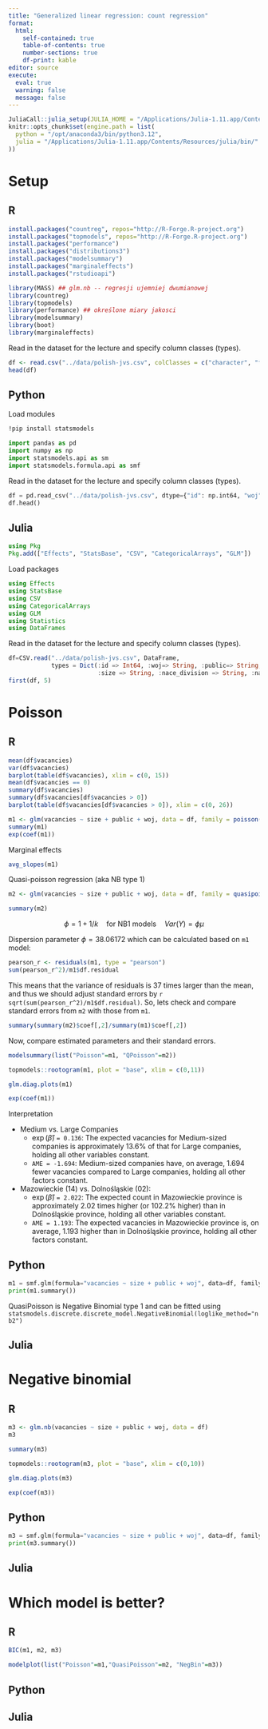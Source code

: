 ```yaml
---
title: "Generalized linear regression: count regression"
format: 
  html:
    self-contained: true
    table-of-contents: true
    number-sections: true
    df-print: kable
editor: source
execute: 
  eval: true
  warning: false
  message: false
---
```


```r
JuliaCall::julia_setup(JULIA_HOME = "/Applications/Julia-1.11.app/Contents/Resources/julia/bin/")
knitr::opts_chunk$set(engine.path = list(
  python = "/opt/anaconda3/bin/python3.12",
  julia = "/Applications/Julia-1.11.app/Contents/Resources/julia/bin/"
))
```

# Setup

::: panel-tabset
## R

```r
install.packages("countreg", repos="http://R-Forge.R-project.org")
install.packages("topmodels", repos="http://R-Forge.R-project.org")
install.packages("performance")
install.packages("distributions3")
install.packages("modelsummary")
install.packages("marginaleffects")
install.packages("rstudioapi")
```

```r
library(MASS) ## glm.nb -- regresji ujemniej dwumianowej
library(countreg)
library(topmodels)
library(performance) ## określone miary jakosci
library(modelsummary) 
library(boot) 
library(marginaleffects)
```

Read in the dataset for the lecture and specify column classes (types).

```r
df <- read.csv("../data/polish-jvs.csv", colClasses = c("character", "factor", rep("character", 4), "numeric"))
head(df)
```

## Python

Load modules

```bash
!pip install statsmodels 
```

```python
import pandas as pd
import numpy as np
import statsmodels.api as sm
import statsmodels.formula.api as smf
```

Read in the dataset for the lecture and specify column classes (types).

```python
df = pd.read_csv("../data/polish-jvs.csv", dtype={"id": np.int64, "woj":str, "public":str,"size": str, "nace_division": str, "nace": str})
df.head()
```

## Julia

```julia
using Pkg
Pkg.add(["Effects", "StatsBase", "CSV", "CategoricalArrays", "GLM"])
```

Load packages

```julia
using Effects
using StatsBase
using CSV
using CategoricalArrays
using GLM
using Statistics
using DataFrames
```

Read in the dataset for the lecture and specify column classes (types).

```julia
df=CSV.read("../data/polish-jvs.csv", DataFrame, 
            types = Dict(:id => Int64, :woj=> String, :public=> String, 
                         :size => String, :nace_division => String, :nace => String));
first(df, 5)
```
:::

# Poisson

::: panel-tabset
## R

```r
mean(df$vacancies)
var(df$vacancies)
barplot(table(df$vacancies), xlim = c(0, 15))
mean(df$vacancies == 0)
summary(df$vacancies)
summary(df$vacancies[df$vacancies > 0])
barplot(table(df$vacancies[df$vacancies > 0]), xlim = c(0, 26))
```

```r
m1 <- glm(vacancies ~ size + public + woj, data = df, family = poisson())
summary(m1)
exp(coef(m1))
```

Marginal effects

```r
avg_slopes(m1)
```

Quasi-poisson regression (aka NB type 1)

```r
m2 <- glm(vacancies ~ size + public + woj, data = df, family = quasipoisson())
```

```r
summary(m2)
```
$$
\phi = 1 + 1/k \quad \text{for NB1 models} \quad Var(Y)=\phi\mu
$$

Dispersion parameter $\phi = 38.06172$ which can be calculated based on
`m1` model:

```r
pearson_r <- residuals(m1, type = "pearson")
sum(pearson_r^2)/m1$df.residual
```

This means that the variance of residuals is 37 times larger than the
mean, and thus we should adjust standard errors by
`r sqrt(sum(pearson_r^2)/m1$df.residual)`. So, lets check and compare
standard errors from `m2` with those from `m1`.

```r
summary(summary(m2)$coef[,2]/summary(m1)$coef[,2])
```

Now, compare estimated parameters and their standard errors.

```r
modelsummary(list("Poisson"=m1, "QPoisson"=m2))
```

```r
topmodels::rootogram(m1, plot = "base", xlim = c(0,11))
```

```r
glm.diag.plots(m1)
```

```r
exp(coef(m1))
```

Interpretation 

+ Medium vs. Large Companies
    + $\exp(\hat{\beta})$ `= 0.136`: The expected vacancies for Medium-sized companies is approximately 13.6% of that for Large companies, holding all other variables constant. 
    + `AME = -1.694`: Medium-sized companies have, on average, 1.694 fewer vacancies compared to Large companies, holding all other factors constant. 
+ Mazowieckie (14) vs. Dolnośląskie (02):
    + $\exp(\hat{\beta})$ `= 2.022`: The expected count in Mazowieckie province is approximately 2.02 times higher (or 102.2% higher) than in Dolnośląskie province, holding all other variables constant.
    + `AME = 1.193`: The expected vacancies in Mazowieckie province is, on average, 1.193 higher than in Dolnośląskie province, holding all other factors constant. 

## Python

```python
m1 = smf.glm(formula="vacancies ~ size + public + woj", data=df, family=sm.families.Poisson()).fit()
print(m1.summary())
```

QuasiPoisson is Negative Binomial type 1 and can be fitted using
`statsmodels.discrete.discrete_model.NegativeBinomial(loglike_method="nb2")`

## Julia
:::

# Negative binomial

::: panel-tabset
## R

```r
m3 <- glm.nb(vacancies ~ size + public + woj, data = df)
m3
```

```r
summary(m3)
```

```r
topmodels::rootogram(m3, plot = "base", xlim = c(0,10))
```

```r
glm.diag.plots(m3)
```

```r
exp(coef(m3))
```


## Python

```python
m3 = smf.glm(formula="vacancies ~ size + public + woj", data=df, family=sm.families.NegativeBinomial()).fit()
print(m3.summary())
```

## Julia
:::

# Which model is better?

::: panel-tabset
## R

```r
BIC(m1, m2, m3)
```

```r
modelplot(list("Poisson"=m1,"QuasiPoisson"=m2, "NegBin"=m3))
```

## Python

## Julia
:::
